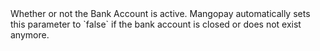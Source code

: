  

  
<ParamField body="Active" type="boolean" required>     
Whether or not the Bank Account is active.
Mangopay automatically sets this parameter to `false` if the bank account is closed or does not exist anymore.   

<Expandable title="properties">  

</Expandable> 
</ParamField>